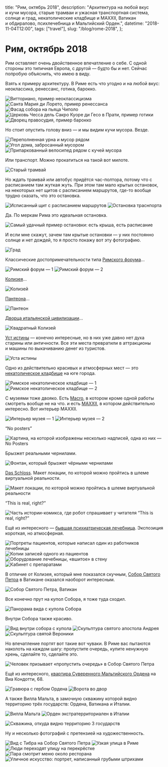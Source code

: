   title: "Рим, октябрь 2018",
  description:
    "Архитектура на любой вкус и кучи мусора, старые трамваи и ужасная транспортная система, солнце и град, некатолические кладбище и MAXXII, Ватикан и обдиралово, психлечебница и Мальтийский Орден.",
  datetime: "2018-11-04T12:00",
  tags: ["travel"],
  slug: "/blog/rome-2018",
};

# Рим, октябрь 2018

Рим оставляет очень двойственное впечатление о себе. С одной стороны это типичная Европа, с другой — будто бы и нет. Сейчас попробую объяснить, что имею в виду.

Взять к примеру архитектуру. В Риме есть что угодно и на любой вкус: неоклассика, ренессанс, готика, барокко.

![Витториано, пример неоклассицизма](/img/blog/rome-2018/1.jpg)
![Санта Мария ди Лорето, пример ренессанса](/img/blog/rome-2018/2.jpg)
![Фасад собора на пьяца Чиполо](/img/blog/rome-2018/3.jpg)
![Церковь Чесса дель Сакро Куоре ди Гесо в Прати, пример готики](/img/blog/rome-2018/4.jpg)
![Дворец правосудия, пример барокко](/img/blog/rome-2018/5.jpg)

Но стоит опустить голову вниз — и мы видим кучи мусора. Везде.

![Переполненная урна и мусор рядом](/img/blog/rome-2018/6.jpg)
![Угол дома, забросанный мусором](/img/blog/rome-2018/7.jpg)
![Припаркованный велосипед рядом с кучей мусора](/img/blog/rome-2018/cover.jpg)

Или транспорт. Можно прокатиться на такой вот милоте.

![Старый трамвай](/img/blog/rome-2018/9.jpg)

Но ждать трамвай или автобус придётся час-полтора, потому что с расписанием там жуткая жуть. При этом там мало крытых остановок, на некоторых нет щитов с расписанием маршрутов, где-то вообще трудно сказать, что это остановка.

![Исписанный щит с расписанием маршрутов](/img/blog/rome-2018/10.jpg)
![Остановка траснпорта](/img/blog/rome-2018/11.jpg)

Да. По меркам Рима это идеальная остановка.

![Самый удачный пример остановки: есть крыша, есть расписание](/img/blog/rome-2018/12.jpg)

И если мне скажут, зачем там крытые остановки — у них постоянно солнце и нет дождей, то я просто покажу вот эту фотографию.

![Град](/img/blog/rome-2018/13.jpg)

Классические достопримечательности типа [Римского форума](https://ru.wikipedia.org/wiki/Римский_форум)...

![Римский форум — 1](/img/blog/rome-2018/14.jpg)
![Римский форум — 2](/img/blog/rome-2018/15.jpg)

[Колизея](https://ru.wikipedia.org/wiki/Колизей)...

![Колизей](/img/blog/rome-2018/16.jpg)

[Пантеона](<https://ru.wikipedia.org/wiki/Пантеон_(Рим)>)...

![Пантеон](/img/blog/rome-2018/18.jpg)

[Дворца итальянской цивилизации](https://ru.wikipedia.org/wiki/Дворец_итальянской_цивилизации)...

![Квадратный Колизей](/img/blog/rome-2018/17.jpg)

[Уст истины](https://ru.wikipedia.org/wiki/Уста_истины) — конечно интересные, но в них уже давно нет духа старины или античности. Все эти места превратили в аттракционы и машины по выкачиванию денег из туристов.

![Уста истины](/img/blog/rome-2018/19.jpg)

Одно из действительно красивых и атмосферных мест — это [некатолическое кладбище](https://ru.wikipedia.org/wiki/Римское_некатолическое_кладбище) на юге города.

![Римское некатолическое кладбище — 1](/img/blog/rome-2018/20.jpg)
![Римское некатолическое кладбище — 2](/img/blog/rome-2018/21.jpg)

С музеями тоже двояко. Есть [Macro](https://www.museomacro.it), в котором кроме одной работы смотреть вообще не на что. и есть [MAXXII](https://www.maxxi.art), в котором действительно интересно. Вот интерьер MAXXII.

![Интерьер музея — 1](/img/blog/rome-2018/22.jpg)
![Интерьер музея — 2](/img/blog/rome-2018/23.jpg)

“No posters”

![Картина, на которой изображены несколько надписей, одна из них — No Posters](/img/blog/rome-2018/24.jpg)

Брызжет реальными чернилами.

![Фонтан, который брызжет чёрными чернилами](/img/blog/rome-2018/25.jpg)

[Das Schloss](<https://ru.wikipedia.org/wiki/Замок_(роман)>). Макет локации, по которой
можно пройтись в шлеме виртуальной реальности.

![Макет локации, по которой можно пройтись в шлеме виртуальной реальности](/img/blog/rome-2018/26.jpg)

“This is real, right?”

![Часть истории-комикса, где робот спрашивает у читателя “This is real, right?”](/img/blog/rome-2018/27.jpg)

Ещё из интересного — [бывшая психиатрическая лечебница](http://www.museodellamente.it). Экспозиция короткая, но атмосферная.

![Портреты пациентов, которые написал один из работников лечебницы](/img/blog/rome-2018/28.jpg)
![Копии записей одного из пациентов](/img/blog/rome-2018/29.jpg)
![Оборудование лечебницы, «вшитое» в стену](/img/blog/rome-2018/30.jpg)
![Кабинет с препаратами](/img/blog/rome-2018/31.jpg)

В отличие от Колизея, который мне показался скучным, [Собор Святого Петра](https://ru.wikipedia.org/wiki/Собор_Святого_Петра) в Ватикане оказался наоборот интересным.

![Собор Святого Петра, Ватикан](/img/blog/rome-2018/32.jpg)

Все конечно прут на купол Собора, я тоже туда сходил.

![Панорама вида с купола Собора](/img/blog/rome-2018/33.jpg)

Внутри Собора также красиво.

![Вид внутри собора с купола](/img/blog/rome-2018/34.jpg)
![Скульптура святого апостола Андрея](/img/blog/rome-2018/35.jpg)
![Скульптура святой Вероники](/img/blog/rome-2018/36.jpg)

Но впечатление портят вот такие вот чуваки. В Риме вас пытаются наколоть на каждом шагу: пропустите очередь, купите ненужную хрень, сделайте то, сделайте это.

![Человек призывает «пропустить очередь» в Собор Святого Петра](/img/blog/rome-2018/37.jpg)

Ещё из интересного, [квартира Суверенного Мальтийского Ордена](http://www.cheap-trip.eu/ru/2013/02/21/maltyjskyj-orden-ynteresnyij-anklav-v-ryme-kak-pobyivat-v-samom-malenkom-hosudarstve-myra-kotoroe-prazdnuet-svoe-900-letye-2/) на Виа Кондотти, 68.

![Гравюра с гербом Ордена](/img/blog/rome-2018/38.jpg)
![Ворота во двор](/img/blog/rome-2018/39.jpg)

А также Вилла Мальта, в замочную скважину которой видно территорию трёх государств: Ордена, Ватикана и Италии.

![Вилла Мальта](/img/blog/rome-2018/40.jpg)
![Орден экстратерриториален в Италии](/img/blog/rome-2018/41.jpg)

![Скважина, откуда видно территорию 3 государств](/img/blog/rome-2018/42.jpg)

Ну и несколько фотографий с претензией на художественность.

![Вид с Тибра на Собор Святого Петра](/img/blog/rome-2018/43.jpg)
![Узкая улица в Риме](/img/blog/rome-2018/44.jpg)
![Люди переходят улицу на перекрёстке](/img/blog/rome-2018/45.jpg)
![Пара смотрит меню около ресторана](/img/blog/rome-2018/46.jpg)
![Уличное искусство: портрет, написанный грубыми штрихами](/img/blog/rome-2018/47.jpg)

